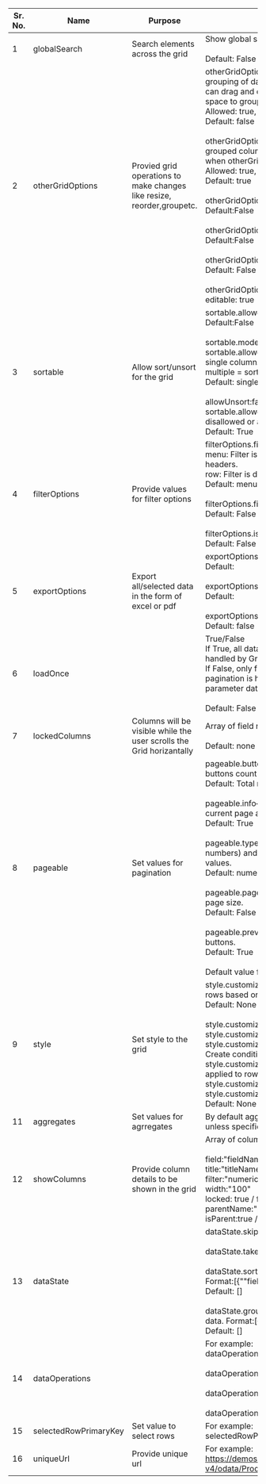 |Sr. No.   |  Name | Purpose   | Possible Values  |
|---|---|---|---|
|1|globalSearch|Search elements across the grid|Show global search option. true, false<br/><br/>Default: False|
|2|otherGridOptions|Provied grid operations to make changes like resize, reorder,groupetc.|otherGridOptions.groupable: Set this to true to allow grouping of data by one or more selected columns. User can drag and drop a column header in a designated space to group data by column(s).<br/>Allowed: true, false<br/>Default: false<br/><br/>otherGridOptions.expandField: Set this to true to display grouped columns in expanded form. Applicable only when otherGridOptions.groupable is true.<br/>Allowed: true, false<br/>Default: true<br/><br/>otherGridOptions.resizable: true => resize columns<br/>Default:False<br/><br/>otherGridOptions.reorderable: true => reorder columns<br/>Default:False<br/><br/>otherGridOptions.rowInEditMode: true<br/>Default: False<br/><br/>otherGridOptions.rowInEditMode: true<br/>editable: true|
|3|sortable|Allow sort/unsort for the grid|sortable.allowed: true => allow sorting,<br/>Default:False<br/><br/>sortable.mode:single/multiple => applicable only when sortable.allowed = true. single = sorting allowed only on single column.<br/> multiple = sorting allowed on multiple columns.<br/>Default: single<br/><br/>allowUnsort:false => applicable only when sortable.allowed = true. false = Unsorting of column is disallowed or allowed.<br/>Default: True|
|4|filterOptions|Provide values for filter options|filterOptions.filterMode=menu or row<br/>menu: Filter is displayed as part of a menu on column headers.<br/>row: Filter is dispalyed as a row.<br/>Default: menu<br/><br/>filterOptions.filterable=false<br/>Default: False<br/><br/>filterOptions.isMultiValueFilter<br/>Default: False|
|5|exportOptions|Export all/selected data in the form of excel or pdf|exportOptions.toExcel => Show Export to Excel Button<br/>Default: <br/><br/>exportOptions.toPDF => Show Export to PDF Button<br/>Default: <br/><br/>exportOptions.allPages => Export all pages<br/>Default: false|
|6|loadOnce||True/False<br/>If True, all data is loaded at once and pagination is handled by Grid in browser.<br/>If False, only first page data is loaded initially and pagination is handled at the backend. Need to specify parameter dataURL.<br/><br/>Default: False|
|7|lockedColumns|Columns will be visible while the user scrolls the Grid horizantally|Array of field names<br/><br/>Default: none|
|8|pageable|Set values for pagination|pageable.buttonCount—Sets the maximum numeric buttons count before the buttons are collapsed.<br/>Default: Total no. of rows%count per page + 1<br/><br/>pageable.info—Toggles the information about the current page and the total number of records.<br/>Default: True<br/><br/>pageable.type—Accepts the numeric (buttons with numbers) and input (input for typing the page number) values.<br/>Default: numeric<br/><br/>pageable.pageSizes—Shows a menu for selecting the page size.<br/>Default: False<br/><br/>pageable.previousNext—Toggles the Previous and Next buttons.<br/>Default: True<br/><br/>Default value for pageable: null|
|9|style|Set style to the grid|style.customizedRow: Customize background color of rows based on given field, field value and operator.<br/>Default: None<br/><br/>style.customizedRow.field, style.customizedRow.value, style.customizedRow.operator, style.customizedRow.style<br/>Create condition for applying custom color to a row. style.customizedRow.style.backgroundColor will be applied to rows where (style.customizedRow.field.value style.customizedRow.operator style.customizedRow.value)<br/>Default: None for all.|
|11|aggregates|Set values for agrregates|By default aggregate cell will have red background unless specified in style.|
|12|showColumns|Provide column details to be shown in the grid|Array of column details.<br/><br/>field:"fieldName"<br/>title:"titleName"<br/>filter:"numeric" / "boolean"<br/>width:"100"<br/>locked: true / false<br/>parentName:"parentname"<br/>isParent:true / false|
|13|dataState||dataState.skip:0<br/><br/>dataState.take:2<br/><br/>dataState.sort:Array of column field names to sort data. Format:[{""field"": ""fieldName""}]<br/>Default: []<br/><br/>dataState.group: Array of column field names to group data. Format:[{""field"": ""fieldName""}]<br/>Default: []<br/>|
|14|dataOperations||For example:<br/>dataOperations.primaryKey:"columnName"<br/><br/>dataOperations.addUrl: "http://localhost:8089/add"<br/><br/>dataOperations.updateUrl:"http://localhost:8089/update"<br/><br/>dataOperations.deleteUrl:"http://localhost:8089/delete"|
|15|selectedRowPrimaryKey|Set value to select rows|For example:<br/>  selectedRowPrimaryKey:5|
|16|uniqueUrl|Provide unique url|For example:<br/> https://demos.telerik.com/kendo-ui/service-v4/odata/Products?$count=true&|






